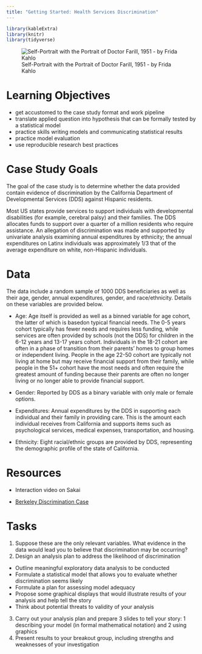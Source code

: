 ```yaml
---
title: "Getting Started: Health Services Discrimination"
---
```


```r
library(kableExtra)
library(knitr)
library(tidyverse)
```
![Self-Portrait with the Portrait of Doctor Farill, 1951 - by Frida Kahlo](images/kahlo.jpg)

# Learning Objectives

- get accustomed to the case study format and work pipeline
- translate applied question into hypothesis that can be formally tested by a statistical model
- practice skills writing models and communicating statistical results
- practice model evaluation 
- use reproducible research best practices

# Case Study Goals

The goal of the case study is to determine whether the data provided contain evidence of discrimination by the California Department of Developmental Services (DDS) against Hispanic residents.

Most US states provide services to support individuals with developmental disabilities (for example, cerebral palsy) and their families.  The DDS allocates funds to support over a quarter of a million residents who require assistance.  An allegation of discrimination was made and supported by univariate analysis examining annual expenditures by ethnicity; the annual expenditures on Latinx individuals was approximately 1/3 that of the average expenditure on white, non-Hispanic individuals.


# Data

The data include a random sample of 1000 DDS beneficiaries as well as their age, gender, annual expenditures, gender, and race/ethnicity. Details on these variables are provided below.

- Age: Age itself is provided as well as a binned variable for age cohort, the latter of which is basedon typical financial needs. The 0-5 years cohort typically has fewer needs and requires less funding, while services are often provided by schools (not the DDS) for children in the 6-12 years and 13-17 years cohort. Individuals in the 18-21 cohort are often in a phase of transition from their parents' homes to group homes or independent living. People in the age 22-50 cohort are typically not living at home but may receive financial support from their family, while people in the 51+ cohort have the most needs and often require the greatest amount of funding because their parents are often no longer living or no longer able to provide financial support.

- Gender: Reported by DDS as a binary variable with only male or female options.

- Expenditures: Annual expenditures by the DDS in supporting each individual and their family in providing care. This is the amount each individual receives from California and supports items such as psychological services, medical expenses, transportation, and housing.

- Ethnicity: Eight racial/ethnic groups are provided by DDS, representing the demographic profile of the state of California.

# Resources

- Interaction video on Sakai

- [Berkeley Discrimination Case](decks/berkeley.html)

# Tasks

1. Suppose these are the only relevant variables. What evidence in the data would lead you to believe that discrimination may be occurring?
2. Design an analysis plan to address the likelihood of discrimination
  - Outline meaningful exploratory data analysis to be conducted
  - Formulate a statistical model that allows you to evaluate whether discrimination seems likely
  - Formulate a plan for assessing model adequacy
  - Propose some graphical displays that would illustrate results of your analysis and help tell the story
  - Think about potential threats to validity of your analysis
3. Carry out your analysis plan and prepare 3 slides to tell your story:  1 describing your model (in formal mathematical notation) and 2 using graphics
4. Present results to your breakout group, including strengths and weaknesses of your investigation




